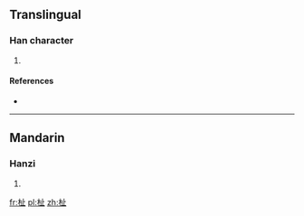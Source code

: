 ==Translingual==

===Han character===
{{Han char|rn=75|rad=木|as=04|sn=8|four=|canj=木卜中一 (DYLM)}}

# {{defn|Han|sort=木04}}

====References====
* {{Han ref|kx=0513.030|dkj=14491|dj=0899.010|hdz=21168.050|uh=676B|ud=26475}}

----

==Mandarin==

===Hanzi===
{{cmn-hanzi|pin=[[sì]] ([[si4]])|wg=ssu<sup>4</sup>}}

# {{defn|Mandarin|sort=木04}}

[[fr:杫]]
[[pl:杫]]
[[zh:杫]]